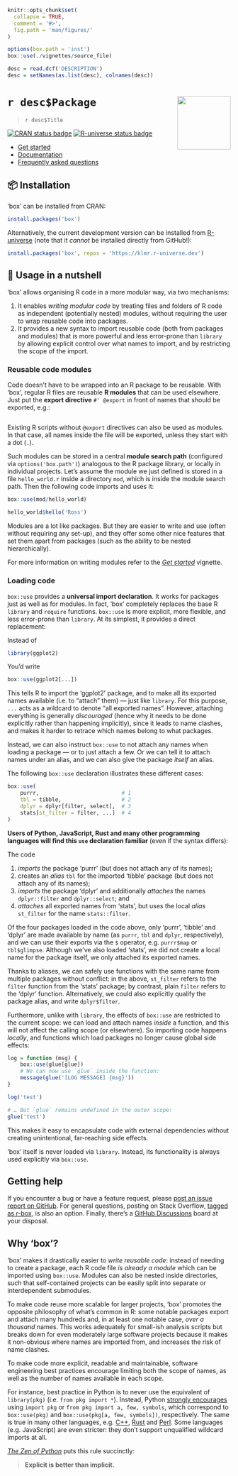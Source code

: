 <!-- README.md is generated from README.rmd. Please edit that file instead! -->

```r
knitr::opts_chunk$set(
  collapse = TRUE,
  comment = '#>',
  fig.path = 'man/figures/'
)

options(box.path = 'inst')
box::use(./vignettes/source_file)

desc = read.dcf('DESCRIPTION')
desc = setNames(as.list(desc), colnames(desc))
```

# `r desc$Package` <img src="man/figures/logo.png" align="right" alt="" width="120"/>

> `r desc$Title`


[![CRAN status badge](https://www.r-pkg.org/badges/version/box)][CRAN]
[![R-universe status badge](https://klmr.r-universe.dev/badges/box)][R-universe]

<div id='tldr'>

* [Get started][]
* [Documentation][]
* [Frequently asked questions][FAQ]

</div>

## 📦 Installation

‘box’ can be installed from CRAN:

```r
install.packages('box')
```

Alternatively, the current development version can be installed from [R-universe][] (note that it *cannot* be installed directly from GitHub!):

```r
install.packages('box', repos = 'https://klmr.r-universe.dev')
```

## 🥜 Usage in a nutshell

‘box’ allows organising R code in a more modular way, via two mechanisms:

1. It enables *writing modular code* by treating files and folders of R code as independent (potentially nested) modules, without requiring the user to wrap reusable code into packages.
2. It provides a new syntax to import reusable code (both from packages and modules) that is more powerful and less error-prone than `library` by allowing explicit control over what names to import, and by restricting the scope of the import.

### Reusable code modules

Code doesn’t have to be wrapped into an R package to be reusable. With ‘box’, regular R files are reusable **R modules** that can be used elsewhere. Just put the **export directive** `#' @export` in front of names that should be exported, e.g.:

```r
```

Existing R scripts without `@export` directives can also be used as modules. In that case, all names inside the file will be exported, unless they start with a dot (`.`).

Such modules can be stored in a central **module search path** (configured via `options('box.path')`) analogous to the R package library, or locally in individual projects. Let’s assume the module we just defined is stored in a file `hello_world.r` inside a directory `mod`, which is inside the module search path. Then the following code imports and uses it:

```r
box::use(mod/hello_world)

hello_world$hello('Ross')
```

Modules are a lot like packages. But they are easier to write and use (often without requiring any set-up), and they offer some other nice features that set them apart from packages (such as the ability to be nested hierarchically).

For more information on writing modules refer to the *[Get started][]* vignette.

### Loading code

`box::use` provides a **universal import declaration**. It works for packages just as well as for modules. In fact, ‘box’ completely replaces the base R `library` and `require` functions. `box::use` is more explicit, more flexible, and less error-prone than `library`. At its simplest, it provides a direct replacement:

Instead of

```r
library(ggplot2)
```

You’d write

```r
box::use(ggplot2[...])
```

This tells R to import the ‘ggplot2’ package, and to make all its exported names available (i.e. to “attach” them) — just like `library`. For this purpose, `...` acts as a wildcard to denote “all exported names”. However, attaching everything is generally *discouraged* (hence why it needs to be done explicitly rather than happening implicitly), since it leads to name clashes, and makes it harder to retrace which names belong to what packages.

Instead, we can also instruct `box::use` to not attach any names when loading a package — or to just attach a few. Or we can tell it to attach names under an alias, and we can also give the package *itself* an alias.

The following `box::use` declaration illustrates these different cases:

```r
box::use(
    purrr,                          # 1
    tbl = tibble,                   # 2
    dplyr = dplyr[filter, select],  # 3
    stats[st_filter = filter, ...]  # 4
)
```

**Users of Python, JavaScript, Rust and many other programming languages will find this `use` declaration familiar** (even if the syntax differs):

The code

1. *imports* the package ‘purrr’ (but does not attach any of its names);
2. creates an *alias* `tbl` for the imported ‘tibble’ package (but does not attach any of its names);
3. *imports* the package ‘dplyr’ and additionally *attaches* the names `dplyr::filter` and `dplyr::select`; and
4. *attaches* all exported names from ‘stats’, but uses the local *alias* `st_filter` for the name `stats::filter`.

Of the four packages loaded in the code above, only ‘purrr’, ‘tibble’ and ‘dplyr’ are made available by name (as `purrr`, `tbl` and `dplyr`, respectively), and we can use their exports via the `$` operator, e.g. `purrr$map` or `tbl$glimpse`. Although we’ve also loaded ‘stats’, we did not create a local name for the package itself, we only attached its exported names.

Thanks to aliases, we can safely use functions with the same name from multiple packages without conflict: in the above, `st_filter` refers to the `filter` function from the ‘stats’ package; by contrast, plain `filter` refers to the ‘dplyr’ function. Alternatively, we could also explicitly qualify the package alias, and write `dplyr$filter`.

Furthermore, unlike with `library`, the effects of `box::use` are restricted to the current scope: we can load and attach names *inside* a function, and this will not affect the calling scope (or elsewhere). So importing code happens *locally*, and functions which load packages no longer cause global side effects:

```r
log = function (msg) {
    box::use(glue[glue])
    # We can now use `glue` inside the function:
    message(glue('[LOG MESSAGE] {msg}'))
}

log('test')

# … But `glue` remains undefined in the outer scope:
glue('test')
```

This makes it easy to encapsulate code with external dependencies without creating unintentional, far-reaching side effects.

‘box’ itself is never loaded via `library`. Instead, its functionality is always used explicitly via `box::use`.

## Getting help

If you encounter a bug or have a feature request, please [post an issue report on GitHub][new-issue]. For general questions, posting on Stack Overflow, [tagged as <span class="so-tag">r-box</span>][so:r-box], is also an option. Finally, there’s a [GitHub Discussions][] board at your disposal.

## Why ‘box’?

‘box’ makes it drastically easier to *write reusable code*: instead of needing to create a package, each R code file *is already a module* which can be imported using `box::use`. Modules can also be nested inside directories, such that self-contained projects can be easily split into separate or interdependent submodules.

To make code reuse more scalable for larger projects, ‘box’ promotes the opposite philosophy of what’s common in R: some notable packages export and attach many hundreds and, in at least one notable case, *over a thousand* names. This works adequately for small-ish analysis scripts but breaks down for even moderately large software projects because it makes it non-obvious where names are imported from, and increases the risk of name clashes.

To make code more explicit, readable and maintainable, software engineering best practices encourage limiting both the scope of names, as well as the number of names available in each scope.

For instance, best practice in Python is to never use the equivalent of `library(pkg)` (i.e. `from pkg import *`). Instead, Python [strongly encourages][pep8] using `import pkg` or `from pkg import a, few, symbols`, which correspond to `box::use(pkg)` and `box::use(pkg[a, few, symbols])`, respectively. The same is true in many other languages, e.g. [C++][], [Rust][] and [Perl][]. Some languages (e.g. JavaScript) are even stricter: they don’t support unqualified wildcard imports at all.

[*The Zen of Python*][pep20] puts this rule succinctly:

> **Explicit is better than implicit.**

[CRAN]: https://cran.r-project.org/package=box
[R-universe]: https://klmr.r-universe.dev/
[roxygen2]: https://roxygen2.r-lib.org/
[pep8]: https://www.python.org/dev/peps/pep-0008/#imports
[Get started]: https://klmr.me/box/articles/box.html
[Documentation]: https://klmr.me/box/reference/index.html
[FAQ]: https://klmr.me/box/articles/faq.html
[new-issue]: https://github.com/klmr/box/issues/new/choose
[so:r-box]: https://stackoverflow.com/questions/tagged/r-box?tab=Newest
[GitHub Discussions]: https://github.com/klmr/box/discussions
[C++]: https://isocpp.github.io/CppCoreGuidelines/CppCoreGuidelines#Rs-using
[Rust]: https://doc.rust-lang.org/book/ch07-04-bringing-paths-into-scope-with-the-use-keyword.html#the-glob-operator
[Perl]: https://perldoc.perl.org/Exporter#Selecting-What-to-Export
[pep20]: https://www.python.org/dev/peps/pep-0020/
